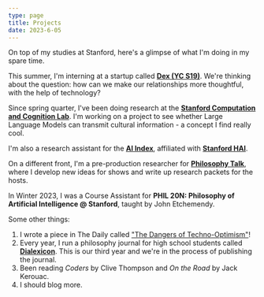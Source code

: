 ```yaml
---
type: page
title: Projects
date: 2023-6-05
---
```


On top of my studies at Stanford, here's a glimpse of what I'm doing in my spare time.

This summer, I'm interning at a startup called **[Dex (YC S19)](https://getdex.com/)**. We're thinking about the question: how can we make our relationships more thoughtful, with the help of technology?

Since spring quarter, I've been doing research at the **[Stanford Computation and Cognition Lab](https://cocolab.stanford.edu)**. I'm working on a project to see whether Large Language Models can transmit cultural information - a concept I find really cool.

I'm also a research assistant for the **[AI Index](https://aiindex.stanford.edu/)**, affiliated with **[Stanford HAI](https://hai.stanford.edu)**.

On a different front, I'm a pre-production researcher for **[Philosophy Talk](https://www.philosophytalk.org/)**, where I develop new ideas for shows and write up research packets for the hosts.

In Winter 2023, I was a Course Assistant for **PHIL 20N: Philosophy of Artificial Intelligence @ Stanford**, taught by John Etchemendy.

Some other things:
1. I wrote a piece in The Daily called ["The Dangers of Techno-Optimism"](https://stanforddaily.com/2022/11/29/opinion-the-dangers-of-techno-optimism/)!
2. Every year, I run a philosophy journal for high school students called **[Dialexicon](https://www.dialexicon.org/)**. This is our third year and we're in the process of publishing the journal.
3. Been reading *Coders* by Clive Thompson and *On the Road* by Jack Kerouac.
4. I should blog more.
